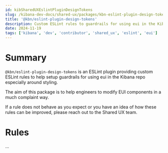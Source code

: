 ```yaml
---
id: kibSharedUXEslintPluginDesignTokens
slug: /kibana-dev-docs/shared-ux/packages/kbn-eslint-plugin-design-tokens
title: '@kbn/eslint-plugin-design-tokens'
description: Custom ESLint rules to guardrails for using eui in the Kibana repository
date: 2024-11-19
tags: ['kibana', 'dev', 'contributor', 'shared_ux', 'eslint', 'eui']
---
```


# Summary

`@kbn/eslint-plugin-design-tokens` is an ESLint plugin providing custom ESLint rules to help setup guardrails for using eui in the Kibana repo especially around styling.

The aim of this package is to help engineers to modify EUI components in a much complaint way.

If a rule does not behave as you expect or you have an idea of how these rules can be improved, please reach out to the Shared UX team.

# Rules

...